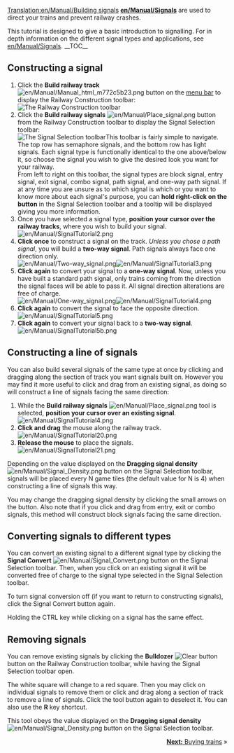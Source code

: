 [[Translation:en/Manual/Building signals]]
{{ru/Перевод|en/Manual/Building signals|0}}
{{ru/Manual/Tutorial/Учебник}}
'''[[en/Manual/Signals]]''' are used to direct your trains and prevent railway crashes.

This tutorial is designed to give a basic introduction to signalling. For in depth information on the different signal types and applications, see [[en/Manual/Signals]].
__TOC__
== Constructing a signal ==
#Click the '''Build railway track''' [[File:en/Manual/Manual html m772c5b23.png]] button on the [[en/Manual/Game interface#the-menu-bar|menu bar]] to display the Railway Construction toolbar:<br/>[[File:en/Manual/Railroad Construction.png|none|frame|The Railway Construction toolbar]]
#Click the '''Build railway signals''' [[File:en/Manual/Place signal.png]] button from the Railway Construction toolbar to display the Signal Selection toolbar:<br/>[[File:en/Manual/Signal Selection.png|none|frame|The Signal Selection toolbar]]This toolbar is fairly simple to navigate. The top row has semaphore signals, and the bottom row has light signals. Each signal type is functionally identical to the one above/below it, so choose the signal you wish to give the desired look you want for your railway.<br/>From left to right on this toolbar, the signal types are block signal, entry signal, exit signal, combo signal, path signal, and one-way path signal. If at any time you are unsure as to which signal is which or you want to know more about each signal's purpose, you can '''hold right-click on the button''' in the Signal Selection toolbar and a tooltip will be displayed giving you more information.
#Once you have selected a signal type, '''position your cursor over the railway tracks''', where you wish to build your signal.<br/>[[File:en/Manual/SignalTutorial2.png|none|frame]]
#'''Click once''' to construct a signal on the track. ''Unless you chose a path signal'', you will build a '''two-way signal'''. Path signals always face one direction only.<br/>[[File:en/Manual/Two-way signal.png|frame|left]][[File:en/Manual/SignalTutorial3.png|none|frame]]
#'''Click again''' to convert your signal to a '''one-way signal'''. Now, unless you have built a standard path signal, only trains coming from the direction the signal faces will be able to pass it. All signal direction alterations are free of charge.<br/>[[File:en/Manual/One-way signal.png|frame|left]][[File:en/Manual/SignalTutorial4.png|none|frame]]
#'''Click again''' to convert the signal to face the opposite direction.<br/>[[File:en/Manual/SignalTutorial5.png|none|frame]]
#'''Click again''' to convert your signal back to a '''two-way signal'''.<br/>[[File:en/Manual/SignalTutorial5b.png|none|frame]]

== Constructing a line of signals ==
You can also build several signals of the same type at once by clicking and dragging along the section of track you want signals built on. However you may find it more useful to click and drag from an existing signal, as doing so will construct a line of signals facing the same direction:
#While the '''Build railway signals''' [[File:en/Manual/Place signal.png]] tool is selected, '''position your cursor over an existing signal'''.<br/>[[File:en/Manual/SignalTutorial4.png|none|frame]]
#'''Click and drag''' the mouse along the railway track.<br/>[[File:en/Manual/SignalTutorial20.png|none|frame]]
#'''Release the mouse''' to place the signals.<br/>[[File:en/Manual/SignalTutorial21.png|none|frame]]

Depending on the value displayed on the '''Dragging signal density''' [[File:en/Manual/Signal Density.png]] button on the Signal Selection toolbar, signals will be placed every N game tiles (the default value for N is 4) when constructing a line of signals this way.

You may change the dragging signal density by clicking the small arrows on the button. Also note that if you click and drag from entry, exit or combo signals, this method will construct block signals facing the same direction.

== Converting signals to different types ==
You can convert an existing signal to a different signal type by clicking the '''Signal Convert''' [[File:en/Manual/Signal Convert.png]] button on the Signal Selection toolbar. Then, when you click on an existing signal it will be converted free of charge to the signal type selected in the Signal Selection toolbar.

To turn signal conversion off (if you want to return to constructing signals), click the Signal Convert button again.

Holding the CTRL key while clicking on a signal has the same effect.

== Removing signals ==
You can remove existing signals by clicking the '''Bulldozer''' [[File:en/Manual/Toggle clear active.png|Clear button]] button on the Railway Construction toolbar, while having the Signal Selection toolbar open.

The white square will change to a red square. Then you may click on individual signals to remove them or click and drag along a section of track to remove a line of signals. Click the tool button again to deselect it. You can also use the '''R''' key shortcut.

This tool obeys the value displayed on the '''Dragging signal density'''[[File:en/Manual/Signal Density.png]] button on the Signal Selection toolbar.

<span style="float: right">[[en/Manual/Buying trains|'''Next:''' Buying trains]] &raquo;</span>